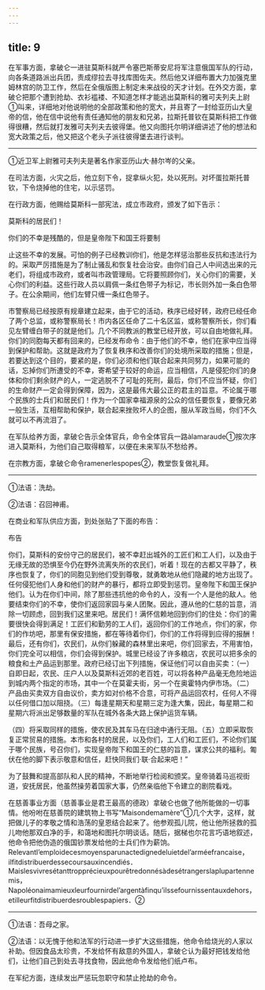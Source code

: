 ```yaml
---
---
---
```

title: 9
---





在军事方面，拿破仑一进驻莫斯科就严令塞巴斯蒂安尼将军注意俄国军队的行动，向各条道路派出兵团，责成缪拉去寻找库图佐夫。然后他又详细布置大力加强克里姆林宫的防卫工作，然后在全俄版图上制定未来战役的天才计划。在外交方面，拿破仑把那个遭到抢劫、衣衫褴褛、不知道怎样才能逃出莫斯科的雅可夫列夫上尉①叫来，详细地对他说明他的全部政策和他的宽大，并且寄了一封给亚历山大皇帝的信，他在信中说他有责任通知他的朋友和兄弟，拉斯托普钦在莫斯科把工作做得很糟，然后就打发雅可夫列夫去彼得堡。他又向图托尔明详细讲述了他的想法和宽大政策之后，他又把这个老头子派往彼得堡去进行谈判。

--------

①近卫军上尉雅可夫列夫是著名作家亚历山大·赫尔岑的父亲。

在司法方面，火灾之后，他立刻下令，捉拿纵火犯，处以死刑。对坏蛋拉斯托普钦，下令烧掉他的住宅，以示惩罚。

在行政方面，他赐给莫斯科一部宪法，成立市政府，颁发了如下告示：

莫斯科的居民们！

你们的不幸是残酷的，但是皇帝陛下和国王将要制

止这些不幸的发展。可怕的例子已经教训你们，他是怎样惩治那些反抗和违法行为的。采取严厉措施是为了制止骚乱和恢复社会治安。由你们自己人中间选出来的元老们，将组成市政府，或者叫市政管理局。它将要照顾你们，关心你们的需要，关心你们的利益。这些行政人员以肩佩一条红色带子为标记，市长则外加一条白色带子。在公余期间，他们左臂只缠一条红色带子。

市警察局已经按原有规章建立起来，由于它的活动，秩序已经好转，政府已经任命了两个总监，或称警察局长！市内各区任命了二十名区监，或称警察所长，你们看见左臂缠白带子的就是他们。几个不同教派的教堂已经开放，可以自由地做礼拜。你们的同胞每天都有回来的，已经发布命令：由于他们的不幸，他们在家中应当得到保护和帮助。这就是政府为了恢复秩序和改善你们的处境所采取的措施；但是，若要达到这个目的，要紧的是，你们必须和他们联合起来共同努力，如果可能的话，忘掉你们所遭受的不幸，寄希望于较好的命运，应当相信，凡是侵犯你们的身体和你们剩余财产的人，一定逃脱不了可耻的死刑，最后，你们不应当怀疑，你们的生命财产一定会得到保障，因为，这是最伟大最公正的君主的旨意。不论属于哪个民族的士兵们和居民们！作为一个国家幸福源泉的公众的信任要恢复，要像兄弟一般生活，互相帮助和保护，联合起来挫败坏人的企图，服从军政当局，你们不久就可以不再流泪了。

在军队给养方面，拿破仑告示全体官兵，命令全体官兵一路àlamaraude①按次序进入莫斯科，为他们自己取得粮军，以便在未来军队不愁给养。

在宗教方面，拿破仑命令ramenerlespopes②，教堂恢复做礼拜。

--------

①法语：洗劫。

②法语：召回神甫。

在商业和军队供应方面，到处张贴了下面的布告：

布告

你们，莫斯科的安份守己的居民们，被不幸赶出城外的工匠们和工人们，以及由于无缘无故的恐惧至今仍在野外流离失所的农民们，听着！现在的古都又平静了，秩序也恢复了，你们的同胞见到他们受到尊敬，就勇敢地从他们隐藏的地方出现了。任何侵犯他们人身和他们的财产的暴行，都将立即受到惩罚。皇帝陛下和国王保护他们。认为在你们中间，除了那些违抗他的命令的人，没有一个人是他的敌人。他要结束你们的不幸，使你们返回家园与亲人团聚。因此，遵从他的仁慈的旨意，消除一切顾虑，回到我们这里来吧。居民们！满怀信赖地回到你们的住处：你们的需要很快会得到满足！工匠们和勤劳的工人们，返回你们的工作地点，你们的家，你们的作坊吧，那里有保安措施，都在等待着你们，你们的工作将得到应得的报酬！最后，还有你们，农民们，从你们躲藏的森林里出来吧，你们回家去，不用害怕，你们完全可以相信，你们会得到保护。城里已经设了许多粮店，农民可以把多余的粮食和土产品运到那里。政府已经订出下列措施，保证他们可以自由买卖：（一）自即日起，农民、庄户人以及莫斯科近郊的老百姓，可以将各种产品毫无危险地运到城内两个指定的市场，其中一个在莫霍夫街，另一个在奥霍特内伊市场。（二）产品由买卖双方自由议价，卖方如对价格不合意，可将产品运回农村，任何人不得以任何借口加以阻挠。（三）每逢星期天和星期三定为逢大集，因此，每星期二和星期六将派出足够数量的军队在城外各条大路上保护运货车辆。

（四）将采取同样的措施，使农民及其车马在归途中通行无阻。（五）立即采取恢复正常贸易的措施。本市和各村的居民，以及你们，工人们和工匠们，不论你们属于哪个民族，号召你们，实现皇帝陛下和国王的仁慈的旨意，谋求公共的福利。匍伏在他的脚下表示敬意和信任，赶快同我们·联·合起来吧！”

为了鼓舞和提高部队和人民的精神，不断地举行检阅和颁奖。皇帝骑着马巡视街道，安抚居民，他虽然操劳着国家大事，仍然亲临他下令建立的剧院看戏。

在慈善事业方面（慈善事业是君王最高的德政）拿破仑也做了他所能做的一切事情。他吩咐在慈善院的建筑物上书写“Maisondemamère”①几个大字，这样，就把做儿子的孝敬之情和浩荡的皇恩结合起来了。他参观孤儿院，他让他所拯救的孤儿吻他那双白净的手，和蔼地和图托尔明谈话。随后，据梯也尔花言巧语地叙述，他命令把他伪造的俄国钞票发给他的士兵们作为薪饷。Relevantl’emploidecesmoyensparunactedignedeluietdel’arméefrancaise，ilfitdistribuerdessecoursauxincendiés．Maislesvivresétanttropprécieuxpourêtredonnésàdesétrangerslaplupartennemis，Napoléonaimamieuxleurfournirdel’argentàfinqu’ilssefournissentauxdehors，etilleurfitdistribuerdesroublespapiers．②

--------

①法语：吾母之家。

②法语：以无愧于他和法军的行动进一步扩大这些措施，他命令给烧光的人家以补助。但因食品太珍贵，不发给怀有敌意的外国人，拿破仑认为最好把钱发给他们，让他们自己到处去寻找食物，因此他命令发给他们纸卢布。

在军纪方面，连续发出严惩玩忽职守和禁止抢劫的命令。